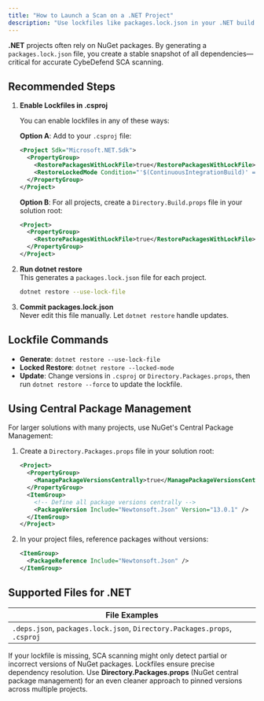 ```yaml
---
title: "How to Launch a Scan on a .NET Project"
description: "Use lockfiles like packages.lock.json in your .NET build for better SCA detection with CybeDefend."
---
```



**.NET** projects often rely on NuGet packages. By generating a `packages.lock.json` file, you create a stable snapshot of all dependencies—critical for accurate CybeDefend SCA scanning.

## Recommended Steps

1. **Enable Lockfiles in .csproj**

   You can enable lockfiles in any of these ways:
   
   **Option A**: Add to your `.csproj` file:
   ```xml
   <Project Sdk="Microsoft.NET.Sdk">
     <PropertyGroup>
       <RestorePackagesWithLockFile>true</RestorePackagesWithLockFile>
       <RestoreLockedMode Condition="'$(ContinuousIntegrationBuild)' == 'true'">true</RestoreLockedMode>
     </PropertyGroup>
   </Project>
   ```
   
   **Option B**: For all projects, create a `Directory.Build.props` file in your solution root:
   ```xml
   <Project>
     <PropertyGroup>
       <RestorePackagesWithLockFile>true</RestorePackagesWithLockFile>
     </PropertyGroup>
   </Project>
   ```

2. **Run dotnet restore**  
   This generates a `packages.lock.json` file for each project.
   ```bash
   dotnet restore --use-lock-file
   ```
   
3. **Commit packages.lock.json**  
   Never edit this file manually. Let `dotnet restore` handle updates.

<UseLockfiles />

## Lockfile Commands

- **Generate**: `dotnet restore --use-lock-file`  
- **Locked Restore**: `dotnet restore --locked-mode`  
- **Update**: Change versions in `.csproj` or `Directory.Packages.props`, then run `dotnet restore --force` to update the lockfile.

## Using Central Package Management

For larger solutions with many projects, use NuGet's Central Package Management:

1. Create a `Directory.Packages.props` file in your solution root:
   ```xml
   <Project>
     <PropertyGroup>
       <ManagePackageVersionsCentrally>true</ManagePackageVersionsCentrally>
     </PropertyGroup>
     <ItemGroup>
       <!-- Define all package versions centrally -->
       <PackageVersion Include="Newtonsoft.Json" Version="13.0.1" />
     </ItemGroup>
   </Project>
   ```

2. In your project files, reference packages without versions:
   ```xml
   <ItemGroup>
     <PackageReference Include="Newtonsoft.Json" />
   </ItemGroup>
   ```

## Supported Files for .NET

| File Examples          |
|------------------------|
| `.deps.json`, `packages.lock.json`, `Directory.Packages.props`, `.csproj` |

<Note>
If your lockfile is missing, SCA scanning might only detect partial or incorrect versions of NuGet packages. Lockfiles ensure precise dependency resolution.
</Note>

<Tip>
Use <strong>Directory.Packages.props</strong> (NuGet central package management) for an even cleaner approach to pinned versions across multiple projects.
</Tip>